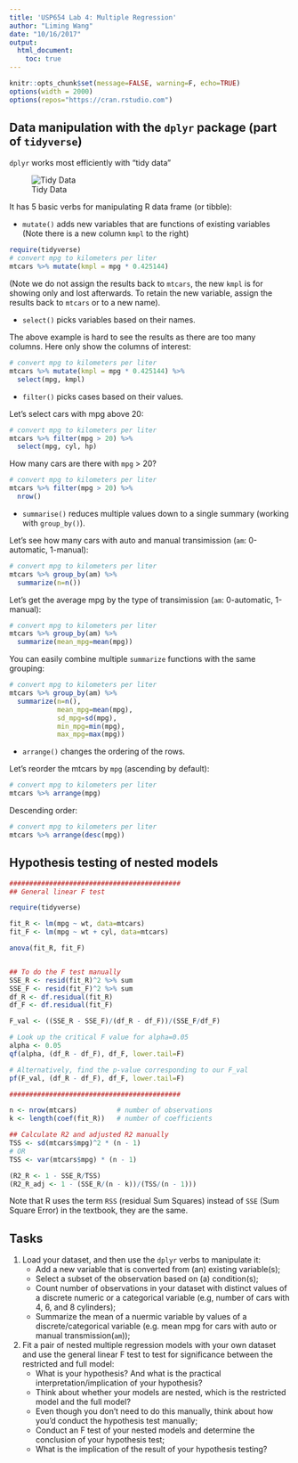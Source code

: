 ```yaml
---
title: 'USP654 Lab 4: Multiple Regression'
author: "Liming Wang"
date: "10/16/2017"
output: 
  html_document:
    toc: true
---
```


```r
knitr::opts_chunk$set(message=FALSE, warning=F, echo=TRUE)
options(width = 2000)
options(repos="https://cran.rstudio.com")
```

## Data manipulation with the `dplyr` package (part of `tidyverse`)
`dplyr` works most efficiently with "tidy data"

![Tidy Data](http://r4ds.had.co.nz/images/tidy-1.png)

It has 5 basic verbs for manipulating R data frame (or tibble):

- `mutate()` adds new variables that are functions of existing variables (Note there is a new column `kmpl` to the right)
```r
require(tidyverse)
# convert mpg to kilometers per liter
mtcars %>% mutate(kmpl = mpg * 0.425144)
```

(Note we do not assign the results back to `mtcars`, the new `kmpl` is for showing only and lost afterwards. To retain the new variable, assign the results back to `mtcars` or to a new name).

- `select()` picks variables based on their names.

The above example is hard to see the results as there are too many columns. Here only show the columns of interest:
```r
# convert mpg to kilometers per liter
mtcars %>% mutate(kmpl = mpg * 0.425144) %>% 
  select(mpg, kmpl)
```

- `filter()` picks cases based on their values.

Let's select cars with mpg above 20:
```r
# convert mpg to kilometers per liter
mtcars %>% filter(mpg > 20) %>% 
  select(mpg, cyl, hp)
```

How many cars are there with `mpg` > 20?
```r
# convert mpg to kilometers per liter
mtcars %>% filter(mpg > 20) %>% 
  nrow()
```

- `summarise()` reduces multiple values down to a single summary (working with `group_by()`).

Let's see how many cars with auto and manual transimission (`am`: 0-automatic, 1-manual):
```r
# convert mpg to kilometers per liter
mtcars %>% group_by(am) %>% 
  summarize(n=n())
```

Let's get the average mpg by the type of transimission (`am`: 0-automatic, 1-manual):
```r
# convert mpg to kilometers per liter
mtcars %>% group_by(am) %>% 
  summarize(mean_mpg=mean(mpg))
```

You can easily combine multiple `summarize` functions with the same grouping:
```r
# convert mpg to kilometers per liter
mtcars %>% group_by(am) %>% 
  summarize(n=n(),
            mean_mpg=mean(mpg),
            sd_mpg=sd(mpg),
            min_mpg=min(mpg),
            max_mpg=max(mpg))
```

- `arrange()` changes the ordering of the rows.

Let's reorder the mtcars by `mpg` (ascending by default):
```r
# convert mpg to kilometers per liter
mtcars %>% arrange(mpg)
```

Descending order:
```r
# convert mpg to kilometers per liter
mtcars %>% arrange(desc(mpg))
```

## Hypothesis testing of nested models

```r
###########################################
## General linear F test

require(tidyverse)

fit_R <- lm(mpg ~ wt, data=mtcars)
fit_F <- lm(mpg ~ wt + cyl, data=mtcars)

anova(fit_R, fit_F)


## To do the F test manually
SSE_R <- resid(fit_R)^2 %>% sum
SSE_F <- resid(fit_F)^2 %>% sum
df_R <- df.residual(fit_R)
df_F <- df.residual(fit_F)

F_val <- ((SSE_R - SSE_F)/(df_R - df_F))/(SSE_F/df_F)

# Look up the critical F value for alpha=0.05
alpha <- 0.05
qf(alpha, (df_R - df_F), df_F, lower.tail=F)

# Alternatively, find the p-value corresponding to our F_val
pf(F_val, (df_R - df_F), df_F, lower.tail=F)

###########################################

n <- nrow(mtcars)          # number of observations
k <- length(coef(fit_R))   # number of coefficients

## Calculate R2 and adjusted R2 manually
TSS <- sd(mtcars$mpg)^2 * (n - 1)
# OR
TSS <- var(mtcars$mpg) * (n - 1)

(R2_R <- 1 - SSE_R/TSS)
(R2_R_adj <- 1 - (SSE_R/(n - k))/(TSS/(n - 1)))
```

Note that R uses the term `RSS` (residual Sum Squares) instead of `SSE` (Sum Square Error) in the textbook, they are the same.

## Tasks

1. Load your dataset, and then use the `dplyr` verbs to manipulate it:
    - Add a new variable that is converted from (an) existing variable(s);
    - Select a subset of the observation based on (a) condition(s);
    - Count number of observations in your dataset with distinct values of a discrete numeric or a categorical variable (e.g, number of cars with 4, 6, and 8 cylinders);
    - Summarize the mean of a nuermic variable by values of a discrete/categorical variable (e.g. mean mpg for cars with auto or manual transmission(`am`));
1. Fit a pair of nested multiple regression models with your own dataset and use the general linear F test to test for significance between the restricted and full model:
    - What is your hypothesis? And what is the practical interpretation/implication of your hypothesis?
    - Think about whether your models are nested, which is the restricted model and the full model?
    - Even though you don't need to do this manually, think about how you'd conduct the hypothesis test manually;
    - Conduct an F test of your nested models and determine the conclusion of your hypothesis test;
    - What is the implication of the result of your hypothesis testing?

